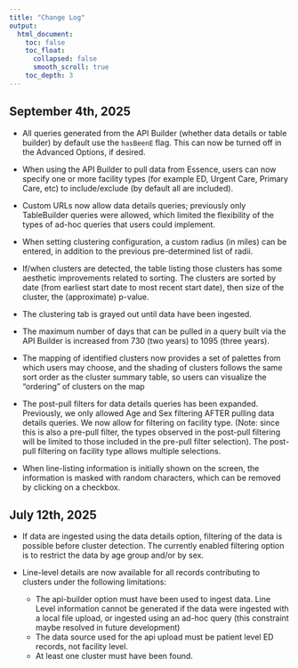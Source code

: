 ```yaml
---
title: "Change Log"
output:
  html_document:
    toc: false
    toc_float:
      collapsed: false
      smooth_scroll: true
    toc_depth: 3
---
```


## September 4th, 2025

-   All queries generated from the API Builder (whether data details or table builder) by default use the `hasBeenE` flag. This can now be turned off in the Advanced Options, if desired.

-   When using the API Builder to pull data from Essence, users can now specify one or more facility types (for example ED, Urgent Care, Primary Care, etc) to include/exclude (by default all are included).

-   Custom URLs now allow data details queries; previously only TableBuilder queries were allowed, which limited the flexibility of the types of ad-hoc queries that users could implement.

-   When setting clustering configuration, a custom radius (in miles) can be entered, in addition to the previous pre-determined list of radii.

-   If/when clusters are detected, the table listing those clusters has some aesthetic improvements related to sorting. The clusters are sorted by date (from earliest start date to most recent start date), then size of the cluster, the (approximate) p-value.

-   The clustering tab is grayed out until data have been ingested.

-   The maximum number of days that can be pulled in a query built via the API Builder is increased from 730 (two years) to 1095 (three years).

-   The mapping of identified clusters now provides a set of palettes from which users may choose, and the shading of clusters follows the same sort order as the cluster summary table, so users can visualize the "ordering" of clusters on the map

-   The post-pull filters for data details queries has been expanded. Previously, we only allowed Age and Sex filtering AFTER pulling data details queries. We now allow for filtering on facility type. (Note: since this is also a pre-pull filter, the types observed in the post-pull filtering will be limited to those included in the pre-pull filter selection). The post-pull filtering on facility type allows multiple selections.

-   When line-listing information is initially shown on the screen, the information is masked with random characters, which can be removed by clicking on a checkbox.

## July 12th, 2025

-   If data are ingested using the data details option, filtering of the data is possible before cluster detection. The currently enabled filtering option is to restrict the data by age group and/or by sex.

-   Line-level details are now available for all records contributing to clusters under the following limitations:
    -   The api-builder option must have been used to ingest data. Line Level information cannot be generated if the data were ingested with a local file upload, or ingested using an ad-hoc query (this constraint maybe resolved in future development)
    -   The data source used for the api upload must be patient level ED records, not facility level.
    -   At least one cluster must have been found.
